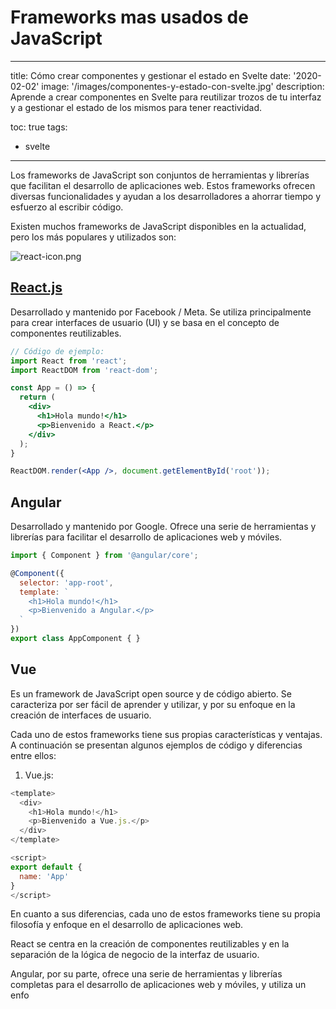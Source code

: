 # Frameworks mas usados de JavaScript
---
title: Cómo crear componentes y gestionar el estado en Svelte
date: '2020-02-02'
image: '/images/componentes-y-estado-con-svelte.jpg'
description: Aprende a crear componentes en Svelte para reutilizar trozos de tu interfaz y a gestionar el estado de los mismos para tener reactividad.

toc: true
tags:
- svelte
---

Los frameworks de JavaScript son conjuntos de herramientas y librerías que facilitan el desarrollo de aplicaciones web. Estos frameworks ofrecen diversas funcionalidades y ayudan a los desarrolladores a ahorrar tiempo y esfuerzo al escribir código.

Existen muchos frameworks de JavaScript disponibles en la actualidad, pero los más populares y utilizados son:

![react-icon.png](../../public/images/react-icon.png)

## [React.js](https://es.reactjs.org/)

Desarrollado y mantenido por Facebook / Meta. Se utiliza principalmente para crear interfaces de usuario (UI) y se basa en el concepto de componentes reutilizables.

```jsx
// Código de ejemplo:
import React from 'react';
import ReactDOM from 'react-dom';

const App = () => {
  return (
    <div>
      <h1>Hola mundo!</h1>
      <p>Bienvenido a React.</p>
    </div>
  );
}

ReactDOM.render(<App />, document.getElementById('root'));

```

## Angular

Desarrollado y mantenido por Google. Ofrece una serie de herramientas y librerías para facilitar el desarrollo de aplicaciones web y móviles.

```jsx
import { Component } from '@angular/core';

@Component({
  selector: 'app-root',
  template: `
    <h1>Hola mundo!</h1>
    <p>Bienvenido a Angular.</p>
  `
})
export class AppComponent { }

```

## Vue

Es un framework de JavaScript open source y de código abierto. Se caracteriza por ser fácil de aprender y utilizar, y por su enfoque en la creación de interfaces de usuario.

Cada uno de estos frameworks tiene sus propias características y ventajas. A continuación se presentan algunos ejemplos de código y diferencias entre ellos:

1. Vue.js:

```JavaScript
<template>
  <div>
    <h1>Hola mundo!</h1>
    <p>Bienvenido a Vue.js.</p>
  </div>
</template>

<script>
export default {
  name: 'App'
}
</script>

```

En cuanto a sus diferencias, cada uno de estos frameworks tiene su propia filosofía y enfoque en el desarrollo de aplicaciones web.

React se centra en la creación de componentes reutilizables y en la separación de la lógica de negocio de la interfaz de usuario.

Angular, por su parte, ofrece una serie de herramientas y librerías completas para el desarrollo de aplicaciones web y móviles, y utiliza un enfo